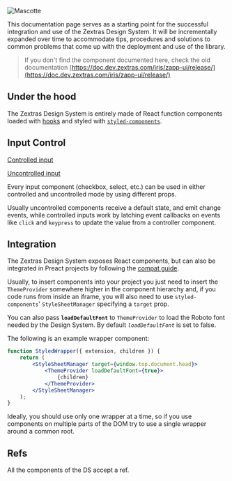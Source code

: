 
<Meta title="Getting started" />

<Title>Getting started</Title>

![Mascotte](BGURL.svg)

This documentation page serves as a starting point for the successful integration and use of the Zextras Design System.
It will be incrementally expanded over time to accommodate tips, procedures and solutions to common problems that come up
with the deployment and use of the library.

> If you don't find the component documented here,
> check the old documentation [https://doc.dev.zextras.com/iris/zapp-ui/release/](https://doc.dev.zextras.com/iris/zapp-ui/release/)

## Under the hood

The Zextras Design System is entirely made of React function components loaded with [hooks](https://reactjs.org/docs/hooks-intro.html)
and styled with [`styled-components`](https://styled-components.com/).

## Input Control
[Controlled input](https://reactjs.org/docs/forms.html#controlled-components)

[Uncontrolled input](https://reactjs.org/docs/uncontrolled-components.html)

Every input component (checkbox, select, etc.) can be used in either controlled and uncontrolled mode by using different
props.

Usually uncontrolled components receive a default state, and emit change events, while controlled inputs work by latching
event callbacks on events like `click` and `keypress` to update the value from a controller component. 

## Integration
The Zextras Design System exposes React components, but can also be integrated in Preact projects by following the 
[compat guide](https://preactjs.com/guide/v10/switching-to-preact/#setting-up-compat).

Usually, to insert components into your project you just need to insert the `ThemeProvider` somewhere higher in the 
component hierarchy and, if you code runs from inside an iframe, you will also need to use `styled-components`' 
`StyleSheetManager` specifying a `target` prop.

You can also pass **`loadDefaultFont`** to `ThemeProvider` to load the Roboto font needed by the Design System.
By default *`loadDefaultFont`* is set to false.

The following is an example wrapper component: 
``` jsx static
function StyledWrapper({ extension, children }) {
    return (
        <StyleSheetManager target={window.top.document.head}>
            <ThemeProvider loadDefaultFont={true}>
                {children}
            </ThemeProvider>
        </StyleSheetManager>
    );
}
```

Ideally, you should use only one wrapper at a time, so if you use components on multiple parts of the DOM try to use a single wrapper around a common root.

## Refs

All the components of the DS accept a ref.
